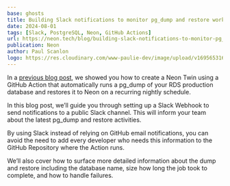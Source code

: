 ```yaml
---
base: ghosts
title: Building Slack notifications to monitor pg_dump and restore workflows
date: 2024-08-01
tags: [Slack, PostgreSQL, Neon, GitHub Actions]
url: https://neon.tech/blog/building-slack-notifications-to-monitor-pg_dump-and-restore-workflows
publication: Neon
author: Paul Scanlon
logo: https://res.cloudinary.com/www-paulie-dev/image/upload/v1695653167/paulie.dev/Logos/neon-logo_ymrzrs.png
---
```


In a [previous blog post](https://neon.tech/blog/optimizing-dev-environments-in-aws-rds-with-neon-postgres-part-ii-using-github-actions-to-mirror-rds-in-neon), we showed you how to create a Neon Twin using a GitHub Action that automatically runs a pg_dump of your RDS production database and restores it to Neon on a recurring nightly schedule.

In this blog post, we’ll guide you through setting up a Slack Webhook to send notifications to a public Slack channel. This will inform your team about the latest pg_dump and restore activities.

By using Slack instead of relying on GitHub email notifications, you can avoid the need to add every developer who needs this information to the GitHub Repository where the Action runs.

We’ll also cover how to surface more detailed information about the dump and restore including the database name, size how long the job took to complete, and how to handle failures.
